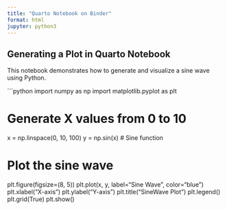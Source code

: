 ```yaml
---
title: "Quarto Notebook on Binder"
format: html
jupyter: python3
---
```


## **Generating a Plot in Quarto Notebook**

This notebook demonstrates how to generate and visualize a sine wave using Python.

```python
import numpy as np
import matplotlib.pyplot as plt

# Generate X values from 0 to 10
x = np.linspace(0, 10, 100)
y = np.sin(x)  # Sine function

# Plot the sine wave
plt.figure(figsize=(8, 5))
plt.plot(x, y, label="Sine Wave", color="blue")
plt.xlabel("X-axis")
plt.ylabel("Y-axis")
plt.title("SineWave Plot")
plt.legend()
plt.grid(True)
plt.show()

